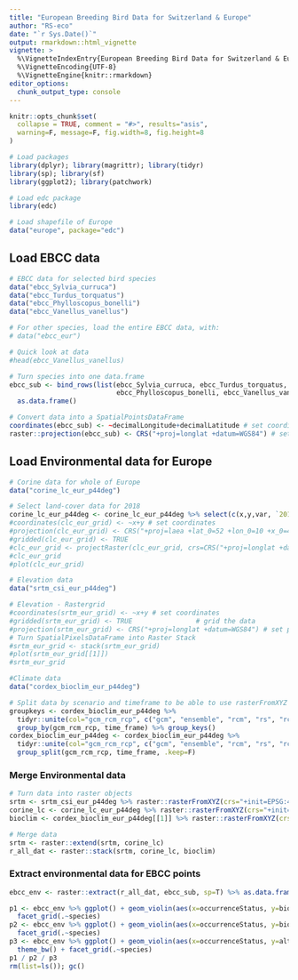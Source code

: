 ```yaml
---
title: "European Breeding Bird Data for Switzerland & Europe"
author: "RS-eco"
date: "`r Sys.Date()`"
output: rmarkdown::html_vignette
vignette: >
  %\VignetteIndexEntry{European Breeding Bird Data for Switzerland & Europe}
  %\VignetteEncoding{UTF-8}
  %\VignetteEngine{knitr::rmarkdown}
editor_options: 
  chunk_output_type: console
---
```


```r
knitr::opts_chunk$set(
  collapse = TRUE, comment = "#>", results="asis",
  warning=F, message=F, fig.width=8, fig.height=8
)
```

```r
# Load packages
library(dplyr); library(magrittr); library(tidyr)
library(sp); library(sf)
library(ggplot2); library(patchwork)

# Load edc package
library(edc)

# Load shapefile of Europe
data("europe", package="edc")
```

## Load EBCC data

```r
# EBCC data for selected bird species
data("ebcc_Sylvia_curruca")
data("ebcc_Turdus_torquatus")
data("ebcc_Phylloscopus_bonelli")
data("ebcc_Vanellus_vanellus")

# For other species, load the entire EBCC data, with:
# data("ebcc_eur")

# Quick look at data
#head(ebcc_Vanellus_vanellus)

# Turn species into one data.frame
ebcc_sub <- bind_rows(list(ebcc_Sylvia_curruca, ebcc_Turdus_torquatus, 
                           ebcc_Phylloscopus_bonelli, ebcc_Vanellus_vanellus)) %>%
  as.data.frame()

# Convert data into a SpatialPointsDataFrame
coordinates(ebcc_sub) <- ~decimalLongitude+decimalLatitude # set coordinates
raster::projection(ebcc_sub) <- CRS("+proj=longlat +datum=WGS84") # set projection
```

## Load Environmental data for Europe

```r
# Corine data for whole of Europe
data("corine_lc_eur_p44deg")

# Select land-cover data for 2018
corine_lc_eur_p44deg <- corine_lc_eur_p44deg %>% select(c(x,y,var, `2018`)) %>% spread(var, `2018`)
#coordinates(clc_eur_grid) <- ~x+y # set coordinates
#projection(clc_eur_grid) <- CRS("+proj=laea +lat_0=52 +lon_0=10 +x_0=4321000 +y_0=3210000 +ellps=GRS80 +towgs84=0,0,0,0,0,0,0 +units=m +no_defs") # set 
#gridded(clc_eur_grid) <- TRUE  
#clc_eur_grid <- projectRaster(clc_eur_grid, crs=CRS("+proj=longlat +datum=WGS84"))
#clc_eur_grid
#plot(clc_eur_grid)

# Elevation data 
data("srtm_csi_eur_p44deg")

# Elevation - Rastergrid 
#coordinates(srtm_eur_grid) <- ~x+y # set coordinates
#gridded(srtm_eur_grid) <- TRUE                # grid the data
#projection(srtm_eur_grid) <- CRS("+proj=longlat +datum=WGS84") # set projection
# Turn SpatialPixelsDataFrame into Raster Stack
#srtm_eur_grid <- stack(srtm_eur_grid)
#plot(srtm_eur_grid[[1]])
#srtm_eur_grid

#Climate data
data("cordex_bioclim_eur_p44deg")

# Split data by scenario and timeframe to be able to use rasterFromXYZ
groupkeys <- cordex_bioclim_eur_p44deg %>% 
  tidyr::unite(col="gcm_rcm_rcp", c("gcm", "ensemble", "rcm", "rs", "rcp"), sep="_") %>% 
  group_by(gcm_rcm_rcp, time_frame) %>% group_keys()
cordex_bioclim_eur_p44deg <- cordex_bioclim_eur_p44deg %>% 
  tidyr::unite(col="gcm_rcm_rcp", c("gcm", "ensemble", "rcm", "rs", "rcp"), sep="_") %>% 
  group_split(gcm_rcm_rcp, time_frame, .keep=F)
```

### Merge Environmental data

```r
# Turn data into raster objects
srtm <- srtm_csi_eur_p44deg %>% raster::rasterFromXYZ(crs="+init=EPSG:4326")
corine_lc <- corine_lc_eur_p44deg %>% raster::rasterFromXYZ(crs="+init=EPSG:4326")
bioclim <- cordex_bioclim_eur_p44deg[[1]] %>% raster::rasterFromXYZ(crs="+init=EPSG:4326")

# Merge data
srtm <- raster::extend(srtm, corine_lc)
r_all_dat <- raster::stack(srtm, corine_lc, bioclim)
```

### Extract environmental data for EBCC points

```r
ebcc_env <- raster::extract(r_all_dat, ebcc_sub, sp=T) %>% as.data.frame()

p1 <- ebcc_env %>% ggplot() + geom_violin(aes(x=occurrenceStatus, y=bio1)) + theme_bw() + 
  facet_grid(.~species)
p2 <- ebcc_env %>% ggplot() + geom_violin(aes(x=occurrenceStatus, y=bio12)) + theme_bw() + 
  facet_grid(.~species)
p3 <- ebcc_env %>% ggplot() + geom_violin(aes(x=occurrenceStatus, y=alt_mean)) + 
  theme_bw() + facet_grid(.~species)
p1 / p2 / p3
rm(list=ls()); gc()
```

<!--
Still to come/adapt

## Merge Swiss data

```r

# Corine Landcover Data # Gridsize: 10 km x 10km 
clc_ch <- read.csv("corine_lc_che_10km.csv.xz")

# Load outline of Switzerland
che <- getData('GADM', country='CHE', level=0)

# Elevation  # Gridsize: 10km x 10km 
srtm_ch <- read.csv("srtm_csi_10km_che.csv.xz")

#Climate data: climate data from National Centre for Climate, Schweizerische Eidgenossenschaft 
# Gridsize: 2kmx2km 
climdat_ch <- read.csv("cordex_bioclim_che.csv.xz")

#----------------------------------------------------------------------------------------------------
# 2. REFORMATE DATA INTO RASTERGRID / TRANSFORMATE COORDINATE SYSTEM
#---------------------------------------------------------------------------------------------------

# Sylvia curruca 
Sycu_ch_grid <- rasterFromXYZ(Sycu_ch)
projection(Sycu_ch_grid) <- CRS("+proj=somerc +lat_0=46.9524055555556 +lon_0=7.43958333333333 +k_0=1 +x_0=2600000 +y_0=1200000 +ellps=bessel +units=m +no_defs") # set projection
Sycu_ch_grid <- projectRaster(Sycu_ch_grid, crs=CRS("+proj=longlat +datum=WGS84"))
plot(Sycu_ch_grid) 
Sycu_ch_grid

# Turdus torquatus 
Tuto_ch_grid <- rasterFromXYZ(Tuto_ch)
projection(Tuto_ch_grid) <- CRS("+proj=somerc +lat_0=46.9524055555556 +lon_0=7.43958333333333 +k_0=1 +x_0=2600000 +y_0=1200000 +ellps=bessel +towgs84=674.374,15.056,405.346,0,0,0,0 +units=m +no_defs") # set projection
Tuto_ch_grid <- projectRaster(Tuto_ch_grid, crs=CRS("+proj=longlat +datum=WGS84"))
plot(Tuto_ch_grid) 
Tuto_ch_grid

# Phylloscopus bonelli 
Phbo_ch_grid <- rasterFromXYZ(Phbo_ch)
projection(Phbo_ch_grid) <- CRS("+proj=somerc +lat_0=46.9524055555556 +lon_0=7.43958333333333 +k_0=1 +x_0=2600000 +y_0=1200000 +ellps=bessel +towgs84=674.374,15.056,405.346,0,0,0,0 +units=m +no_defs") # set projection
Phbo_ch_grid<- projectRaster(Phbo_ch_grid, crs=CRS("+proj=longlat +datum=WGS84"))
plot(Phbo_ch_grid) 
Phbo_ch_grid

#---------------------
# Landcover 
clc_ch <- clc_ch %>%select(c(x,y,var, X2018)) %>% spread(var, X2018) # hier erzeuge ich eine Gruppe die nur die Var. des X2018 ber?cksichtig
clc_ch_grid <- rasterFromXYZ(clc_ch)
projection(clc_ch_grid) <- CRS("+proj=laea +lat_0=52 +lon_0=10 +x_0=4321000 +y_0=3210000 +ellps=GRS80 +towgs84=0,0,0,0,0,0,0 +units=m +no_defs") # set projection 
#( EPSG:3035 ETRS89-extended / LAEA Europ)
clc_ch_grid

# Change Data in WGS84
clc_ch_grid <- projectRaster(clc_ch_grid, crs=CRS("+proj=longlat +datum=WGS84"))
clc_ch_grid
plot(clc_ch_grid)

# --------------------
# Elevation 
srtm_ch_grid <- srtm_ch
coordinates(srtm_ch_grid) <- ~x+y # set coordinates
gridded(srtm_ch_grid) <- TRUE                # grid the data
projection(srtm_ch_grid) <- CRS("+proj=longlat +datum=WGS84") # set projection
srtm_ch_grid

# Turn SpatialPixelsDataFrame into Raster Stack
srtm_ch_grid <- stack(srtm_ch_grid)
srtm_ch_grid
plot(srtm_ch_grid)

#--------------------------------
# Elevation - Slope and Aspect 
srtm_sa <- srtm_ch
coordinates(srtm_sa) <- ~x+y # set coordinates
gridded(srtm_sa) <- TRUE                # grid the data
projection(srtm_sa) <- CRS("+proj=longlat +datum=WGS84") # set projection
srtm_sa

# Turn spatialpixelsDataFrame in Raster Layer (grundlage f?r terrain) 
srtm_sa_r <-raster(srtm_sa)
srtm_sa_r

# create slope and Ascpet of Elevationraster
srtm_sa_grid <- terrain(srtm_sa_r, opt=c('slope', 'aspect'), unit='degrees')
plot(srtm_sa_grid)
head(srtm_sa_grid)

# convert Raster (Slope, Aspect, Elevtion ) in Raster stack 

# Turn Rasterlayer into Raster Stack
srtm_sa_grid <- stack(srtm_sa_grid)
srtm_sa_grid
plot(srtm_sa_grid)

#--------------------
# Clima Data (Original Euro Cordex Data) 

# Split data by scenario and timeframe to be able to use rasterFromXYZ

groupkeys <- climdat_ch %>% tidyr::unite(col="gcm_rcm_rcp", c("gcm", "ensemble", "rcm", "rs", "rcp"), sep="_") %>% 
  group_keys(gcm_rcm_rcp, time_frame)
climdat_ch_grid <- climdat_ch %>% tidyr::unite(col="gcm_rcm_rcp", c("gcm", "ensemble", "rcm", "rs", "rcp"), sep="_") %>% 
  group_split(gcm_rcm_rcp, time_frame, .keep=F)
climdat_ch_grid

#' The rasterFromXYZ function requires that your data.frame is structured in a very specific way,
#' i.e. first column is x, second column is y and the remaining columns can only be numeric variables.

# Turn data into a list of raster objects
# hier erst mal alles weitere nur mit der ersten Gruppe (1) machen, dies m?sste aber auch noch in alle 21 Gruppen aufgeteilt und genau so wiederholt werden
climdat_ch_grid <- lapply(climdat_ch_grid, raster::rasterFromXYZ)
raster::plot(climdat_ch_grid[[7]][[7]]) # plot Gruppe 7 und Variable 7 of climdat_ch_grid 
plot((che), add=T)

#' Data has no CRS
# Define CRS (WGS84)
climdat_ch_grid <- lapply(climdat_ch_grid, function(x){
  raster::crs(x) <- "+init=EPSG:4326"
  return(x)
})

#------------------------------------------------------------------------------------------------
# Create Climate Groupkeys
#----------------------------------------------------------------------------------------------

# for RCP 4.5: IPSL-IPSL-CM5A-MR   -   SMHI-RCA4 
# Timeframes: CH Datensatz Gruppe [[7]] (1991-2020) [[8]] 2041-2070

climdat_ch_grid[[7]]
IPSMRC4520 <- climdat_ch_grid[[7]]
IPSMRC4520 
climdat_ch_grid[[8]]
IPSMRC4570 <- climdat_ch_grid[[8]]
IPSMRC4570

# RCP 8.5: IPSL-IPSL-CM5A-MR - SMHI-RCA4 
# Timeframes: CH Datensatz Gruppe [[10]] (1991-2020) [[11]] 2041-2070

climdat_ch_grid[[10]]
IPSMRC8520 <- climdat_ch_grid[[10]]
IPSMRC8520

climdat_ch_grid[[11]]
IPSMRC8570 <- climdat_ch_grid[[11]]
IPSMRC8570 

# RCP 4.5: MPI-M-MPI-ESM-LR - MPI-CSC-REMO2009
# Timeframes: CH Datensatz Gruppe [[16]] (1991-2020) [[17]] 2041-20

climdat_ch_grid[[16]]
MMMPRE4520 <- climdat_ch_grid[[16]]
MMMPRE4520 

climdat_ch_grid[[17]]
MMMPRE4570 <- climdat_ch_grid[[17]]
MMMPRE4570 

# RCP 8.5: MPI-M-MPI-ESM-LR - MPI-CSC-REMO2009
# Timeframes: CH Datensatz Gruppe [[19]] (1991-2020) [[20]] 2041-2070
climdat_ch_grid[[19]]
MMMPRE8520 <- climdat_ch_grid[[19]]
MMMPRE8520

climdat_ch_grid[[20]]
MMMPRE8570 <- climdat_ch_grid[[20]]
MMMPRE8570 

#' **Note:** The climdat_eur_grid file is now a list of raster objects (multiple raster stacks in one object),
#' which means you cannot directly use raster functions, but you will need to wrap them around an lapply() command.
###
#-------------------------------------------------------------------------------------------------
# 3. CHANGE RESOLUTION INTO GRIDSIZE 10 km x 10 km
#------------------------------------------------------------------------------------------------
# Sylvia curruca
# show grids, resolutions and extents to compare
clc_ch_grid
srtm_ch_grid
srtm_sa_grid
IPSMRC4520 
IPSMRC4570
IPSMRC8520
IPSMRC8570
MMMPRE4520
MMMPRE4570
MMMPRE8520
MMMPRE8570
Sycu_ch_grid
Tuto_ch_grid
Phbo_ch_grid

res(clc_ch_grid) 
res(srtm_ch_grid)
res(srtm_sa_grid)
res(IPSMRC4570)
res(IPSMRC4520)
res(IPSMRC8520)
res(IPSMRC8570)
res(MMMPRE4520)
res(MMMPRE4570)
res(MMMPRE8520)
res(MMMPRE8570)
res(Sycu_ch_grid)
res(Tuto_ch_grid)
res(Phbo_ch_grid)

extent(clc_ch_grid) 
extent(srtm_ch_grid)
extent(srtm_sa_grid)
extent(IPSMRC4570)
extent(IPSMRC4520)
extent(IPSMRC8520)
extent(IPSMRC8570)
extent(MMMPRE4520)
extent(MMMPRE4570)
extent(MMMPRE8520)
extent(MMMPRE8570)
extent(Sycu_ch_grid)
extent(Tuto_ch_grid)
extent(Phbo_ch_grid)

# resample resolution srtm Data to resolution of clima data (0.11) 
srtm_ch_grid_r <- resample(srtm_ch_grid,IPSMRC4570, method = 'bilinear') # resample output
srtm_ch_grid_r

srtm_sa_grid_r <- resample(srtm_sa_grid,IPSMRC4570, method = 'bilinear') # resample output
srtm_sa_grid_r

# resample resolution CLC Data to resolution of clima data (0.11) 
clc_ch_grid_r <-resample(clc_ch_grid, IPSMRC4570, method = 'bilinear')
clc_ch_grid_r

# resample extent and resolution of Sycu_ch_grid
Sycu_ch_grid <- resample(Sycu_ch_grid, IPSMRC4570, method="ngb")
Sycu_ch_grid
plot(Sycu_ch_grid)

# resample extent and resolution of Tuto_ch_grid
Tuto_ch_grid <- resample(Tuto_ch_grid, IPSMRC4570, method="ngb")
Tuto_ch_grid
plot(Tuto_ch_grid)

# resample extent and resolution of Phbo_ch_grid
Phbo_ch_grid <- resample(Phbo_ch_grid, IPSMRC4570, method="ngb")
Phbo_ch_grid
plot(Phbo_ch_grid)

#Check again resampled resolutions 
res(clc_ch_grid_r)   
res(srtm_ch_grid_r)
res(srtm_sa_grid_r)
res(IPSMRC4570)
res(IPSMRC4520)
res(IPSMRC8520)
res(IPSMRC8570)
res(MMMPRE4520)
res(MMMPRE4570)
res(MMMPRE8520)
res(MMMPRE8570)
res(Sycu_ch_grid)
res(Tuto_ch_grid)
res(Phbo_ch_grid)

#Check again resampled extents 
extent(clc_ch_grid_r) 
extent(srtm_ch_grid_r)
extent(srtm_sa_grid_r)
extent(IPSMRC4570)
extent(IPSMRC4520)
extent(IPSMRC8520)
extent(IPSMRC8570)
extent(MMMPRE4520)
extent(MMMPRE4570)
extent(MMMPRE8520)
extent(MMMPRE8570)
extent(Sycu_ch_grid)
extent(Tuto_ch_grid)
extent(Phbo_ch_grid)

#Check again resampled extents
extent(srtm_ch_grid_r)==extent(clc_ch_grid_r)
extent(srtm_ch_grid_r)==extent(IPSMRC4520) 

#-------------------------------------------------------------------------------------------------
# 4. MERGING DATAS FOR SWITZERLAND INTO ONE DATASET ( IPSMRC4520_ch ) (1991-2020)
#-------------------------------------------------------------------------------------------------

# Merge raster Bricks  together 
srtm_ch_grid_r
srtm_sa_grid_r
clc_ch_grid_r
IPSMRC4520
Sycu_ch_grid
Tuto_ch_grid
Phbo_ch_grid

# Stack rasters to one raster stack
Species_srtm_clim_clc_ch <- stack(srtm_ch_grid_r,srtm_sa_grid_r,IPSMRC4520, Sycu_ch_grid, Tuto_ch_grid, Phbo_ch_grid, clc_ch_grid_r)
Species_srtm_clim_clc_ch

#'**Note** This currently only uses one climate scenario and climate data from one time period
groupkeys[1,]
# Sp?ter, wenn alles mit [[1]] Funktioniert, alles wiederholen f?r alle 21 Gruppen (klima)

# Check if srtm/climate data and bird locations intersect
plot(Species_srtm_clim_clc_ch[[1:20]], maxnl=20)
plot(Species_srtm_clim_clc_ch[[21:40]], maxnl=20)
plot(Species_srtm_clim_clc_ch[[41:60]], maxnl=20)

#' Your stack has 60 layers, the plot function generically only plots 16 maps
#' Thus I changed the parameters to 20 and make three plots with all variables

# convert Rasterdata in raster Stack (All three bird species)
ChdatIPSMRC4520 <- as.data.frame(rasterToPoints(Species_srtm_clim_clc_ch)) %>% drop_na(alt_mean, alt_median, alt_min, alt_max, alt_sd,slope, aspect, bio1:bio19, 
                                                                                        Sylvia.curruca.CH, Turdus.torquatus.CH, Phylloscopus.bonelli.CH) %>% replace(is.na(.), 0)
ChdatIPSMRC4520

ChdatIPSMRC4520 %>% ggplot() + geom_tile(aes(x=x, y=y, fill=`Sylvia.curruca.CH`)) + coord_sf()

ChdatIPSMRC4520 %>% ggplot() + geom_tile(aes(x=x, y=y, fill=`Turdus.torquatus.CH`)) + coord_sf()

ChdatIPSMRC4520 %>% ggplot() + geom_tile(aes(x=x, y=y, fill=`Phylloscopus.bonelli.CH`)) + coord_sf()
```

## Merge Glarus data

```r

# Sylvia curruca: lesser whitetrhoat, species range data from Jakob Marti, acces via Amt fuer Umweltschutz und Energie, Kanton Glarus 
Sycu_gl <- read.csv("Sycu_GL.csv", sep = ";")
Sycu_gl

# Phylloscopus bonelli:  species range data from Jakob Marti,access via Amt fuer Umweltschutz und Energie, Kanton Glarus
# Gridsize: Point Data
Phbo_gl <- read.csv("Phbo_GL.csv", sep = ";")
Phbo_gl
# Landcover 
# Gridsize: 2km x 2km 
clc_gl <- read.csv("corine_lc_che_2km.csv.xz")

# Load outline of Switzerland
che1 <- getData('GADM', country='CHE', level=1)
plot(che1)

glarus<- subset(che1, NAME_1 == "Glarus" )
plot(glarus)
glarus_r <-raster(glarus)
glarus_r

# Elevation 
#Gridsize: 2km x 2km 
srtm_ch <- read.csv("srtm_csi_2km_che.csv.xz")

# Climate data: Scenarios CH2018 

IPSMRC8520 <-stack("ch2018_IPSL_SMHI-RCA_RCP85_1991-2020.tif")
IPSMRC8520
names(IPSMRC8520) <- paste0("bio", 1:19)
names(IPSMRC8520)

# test plots------------------------

plot(IPSMRC8520[[1]]) # temperature
plot(IPSMRC8520[[12]]) # precipitation 
#-----------------------------------

#----------------------------------------------------------------------------------------------------
# 2. REFORMATE DATA INTO RASTERGRID (2 km x 2 km )
#-----------------------------------------------------------------------------------------------------

# no gridding for Bird species: nicht rasterisieren, dann alle Daten von den Vogeldaten extrahieren...
# Sylvia curruca and Phylloscopus bonelli 

Sycu_gl
coordinates(Sycu_gl) <- ~x+y # set coordinates
projection(Sycu_gl) <- CRS("+proj=somerc +lat_0=46.9524055555556 +lon_0=7.43958333333333 +k_0=1 +x_0=2600000 +y_0=1200000 +ellps=bessel +units=m +no_defs") # set projection
plot(Sycu_gl)

Phbo_gl
coordinates(Phbo_gl) <- ~x+y # set coordinates
projection(Phbo_gl) <- CRS("+proj=somerc +lat_0=46.9524055555556 +lon_0=7.43958333333333 +k_0=1 +x_0=2600000 +y_0=1200000 +ellps=bessel +units=m +no_defs") # set projection
Phbo_gl
plot(Phbo_gl)

#------------------

# Landcover 
clc_gl_grid <- clc_gl %>% dplyr::select(c(x,y,var, X2018)) %>% spread(var, X2018) # hier erzeuge ich eine Gruppe die nur die Var. des X2018 ber?cksichtig
coordinates(clc_gl_grid) <- ~x+y # set coordinates
projection(clc_gl_grid) <- CRS("+proj=laea +lat_0=52 +lon_0=10 +x_0=4321000 +y_0=3210000 +ellps=GRS80 +towgs84=0,0,0,0,0,0,0 +units=m +no_defs") # set 
gridded(clc_gl_grid) <- TRUE  
clc_gl_grid <- stack(clc_gl_grid)
clc_gl_grid

clc_gl_grid <- projectRaster(clc_gl_grid, crs=CRS("+proj=longlat +datum=WGS84"))
clc_gl_grid
plot(clc_gl_grid)

#--------------------

# Elevation
# Gridsize: 2km x 2km 
srtm_gl_grid <- srtm_ch
coordinates(srtm_gl_grid) <- ~x+y # set coordinates
gridded(srtm_gl_grid) <- TRUE                # grid the data
projection(srtm_gl_grid) <- CRS("+proj=longlat +datum=WGS84") # set projection
# Turn SpatialPixelsDataFrame into Raster Stack
srtm_gl_grid <- stack(srtm_gl_grid)
srtm_gl_grid
plot(srtm_gl_grid)

#--------------------------------
# Elevation - Slope and Aspect 

# create slope and Ascpet of Elevationraster
srtm_glsa_grid <- terrain(srtm_gl_grid$alt_mean, opt=c('slope', 'aspect'), unit='degrees')
plot(srtm_glsa_grid)
srtm_glsa_grid <- stack(srtm_glsa_grid)

#-------------------------------------------------------------------------------------------------
# 3 CHANGE RESOLUTION INTO GRIDSIZE 2 km x 2 km (0.02 ? degree)
#------------------------------------------------------------------------------------------------

# show resolutions and extents to compare
glarus
clc_gl_grid
srtm_gl_grid
srtm_glsa_grid
IPSMRC4520 

res(clc_gl_grid) 
res(srtm_gl_grid)
res(srtm_glsa_grid)
res(IPSMRC4520)

extent(clc_gl_grid) 
extent(srtm_gl_grid)
extent(srtm_glsa_grid)
extent(glarus)
extent(IPSMRC4520)

# resample resolution of climate data to resolution of clc_data (0.11) 
IPSMRC8520_r <- resample(IPSMRC8520,srtm_gl_grid, method = 'bilinear')
IPSMRC8520_r

srtm_glsa_grid_r <- resample(srtm_glsa_grid,srtm_gl_grid, method = 'bilinear') # resample output
srtm_glsa_grid_r

clc_gl_grid_r <- resample(clc_gl_grid,srtm_gl_grid, method = 'bilinear') # resample output
clc_gl_grid_r

extent(clc_gl_grid_r) 
extent(srtm_gl_grid)
extent(srtm_glsa_grid_r)
extent(IPSMRC8520_r)

#Check again resampled resolutions 
res(clc_gl_grid_r) 
res(srtm_glsa_grid_r)
res(IPSMRC8520_r)

# Stack rasters to one raster stack
srtm_clim_clc_gl <- raster::stack(srtm_gl_grid,srtm_glsa_grid_r,IPSMRC8520_r,clc_gl_grid_r)
srtm_clim_clc_gl 

#-----------------------------------------------------
# Zuschneiden der Extents auf Fl?che Objekt glarus 
#-----------------------------------------------------

srtm_clim_clc_gl_r <-crop(srtm_clim_clc_gl,glarus)
```
-->